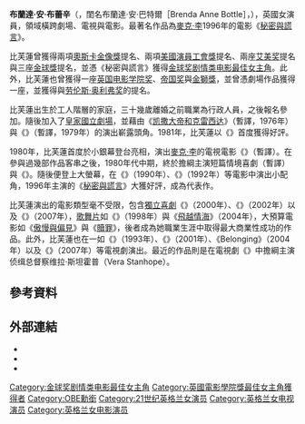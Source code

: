{{noteTA
|T=zh-hk:白蓮達·比芙蓮;zh-tw:布蘭達·布蕾辛;zh-cn:布兰达·布莱斯;
|G1=Show
|G2=Movie
|1=zh-hk:白蓮達;zh-tw:布蘭達;zh-cn:布兰达;
|2=zh-hk:比芙蓮;zh-tw:布蕾辛;zh-cn:布莱斯;
|3=zh:劳伦斯·奥利弗;zh-cn:劳伦斯·奥利维尔; zh-hk:羅蘭士·奧利花; zh-tw:勞倫斯·奧立佛;
}}
{{Infobox person
| name         = 白蓮達·比芙蓮<br><small>{{lang|en|Brenda Blethyn}}</small>
| image        = Brenda Blethyn at the 2014 Berlin Film Festival.jpg
| caption      = 比芙蓮出席2014年[[柏林國際影展|柏林國際影展]]
| imagesize    =
| occupation   = 女演員
| years_active = 1980年至今
| birth_date   = {{birth date and age|1946|02|20|df=yes}}
| birth_name   = Brenda Anne Bottle
| birth_place  = {{GBR}}[[英格兰|英格兰]][[肯特郡|肯特郡]][[拉姆斯盖特|拉姆斯盖特]]
| spouse       = {{marriage|亞倫·-{zh-tw:布雷辛;zh-cn:布莱斯;zh-hk:比福連;}-<!--Alan Blethyn-->|1964|1973|reason=divorced}}<br>{{marriage|迈克尔·麦修<!--Michael Mayhew-->|2010}}
}}
'''布蘭達·安·布蕾辛'''（{{lang-en|'''Brenda Anne Blethyn'''}}，閨名布蘭達·安·巴特爾［Brenda Anne Bottle］，{{bd|1946年|2月20日}}），英國女演員，領域橫跨劇場、電視與電影。最著名作品為[[麥克·李|麥克·李]]1996年的電影《[[秘密與謊言_(電影)|秘密與謊言]]》。

比芙蓮曾獲得兩項[[奧斯卡金像獎|奧斯卡金像獎]]提名、兩項[[美國演員工會獎|美國演員工會獎]]提名、兩座[[艾美奖|艾美奖]]提名與三座[[金球獎|金球獎]]提名，並憑《秘密與謊言》獲得[[金球奖剧情类电影最佳女主角|金球奖剧情类电影最佳女主角]]。此外，比芙蓮也曾獲得一座[[英国电影学院奖|英国电影学院奖]]、[[帝国奖|帝国奖]]與[[金獅獎|金獅獎]]，並曾憑劇場作品獲得一座{{tsl|en|Theatre World Award|戏剧世界奖}}，並獲得{{tsl|en|Critics' Circle Theatre Award|影評人圈劇場獎}}與[[劳伦斯·奥利弗奖|劳伦斯·奥利弗奖]]的提名。

比芙蓮出生於工人階層的家庭，三十幾歲離婚之前職業為行政人員，之後報名參加{{tsl|en|Guildford School of Acting|吉尔福德演艺学院}}。隨後加入了[[皇家國立劇場|皇家國立劇場]]，並藉由《[[凯撒大帝和克雷西达|凯撒大帝和克雷西达]]》（暫譯，1976年）與《{{tsl|en|The Mysteries|未解之谜}}》（暫譯，1979年）的演出嶄露頭角。1981年，比芙蓮以《{{tsl|en|Steaming (play)|Steaming}}》首度獲得好評。

1980年，比芙蓮首度於小銀幕登台亮相，演出[[麥克·李|麥克·李]]的電視電影《{{tsl|en|Grown-Ups|長大成人 (電視電影)|長大成人}}》（暫譯）。在參與過幾部作品客串之後，1980年代中期，終於擔綱主演短篇情境喜劇{{tsl|en|Chance in a Million|百萬分之一的機會}}（暫譯）與《{{tsl|en|The Labours of Erica}}》。隨後便登上大螢幕，在《{{tsl|en|The Witches (1990 film)|巫婆 (1990年電影)|巫婆}}》（1990年）、《{{tsl|en|A River Runs Through It (film)|大河戀}}》（1992年）等電影中演出小配角，1996年主演的{{tsl|en|dramedy|正喜剧}}《[[秘密與謊言_(電影)|秘密與謊言]]》大獲好評，成為代表作。

比芙蓮演出的電影類型毫不受限，包含[[獨立電影|獨立喜劇]]《{{tsl|en|Saving Grace (2000 film)|拯救格蕾絲}}》（2000年）、《{{tsl|en|Plots with a View|天堂有約}}》（2002年）以及《{{tsl|en|Clubland (2007 film)|德懷特一家}}》（2007年），[[歌舞片|歌舞片]]如《{{tsl|en|Little Voice (film)|啞巴歌手}}》（1998年）與《[[飛越情海|飛越情海]]》（2004年），大預算電影如《[[傲慢與偏見_(2005年電影)|傲慢與偏見]]》與《[[贖罪_(電影)|贖罪]]》，後者成為她職業生涯中取得最大商業性成功的作品。此外，比芙蓮也在一如《{{tsl|en|The Buddha of Suburbia (TV serial)|郊區佛陀}}》（1993年）、《{{tsl|en|Anne Frank: The Whole Story|安妮的日記 (電視影集)|安妮的日記}}》（2001年）、《Belonging》（2004年）以及《{{tsl|en|War and Peace (2007 miniseries)|戰爭與和平 (2007年迷你影集)|戰爭與和平}}》（2007年）等電視劇演出。最近的作品則是在電視劇《{{tsl|en|Vera (TV series)|Vera (影集)|Vera}}》中擔綱主演侦缉总督察维拉·斯坦霍普（Vera Stanhope）。

== 參考資料 ==
{{reflist}}

== 外部連結 ==
{{Commons category|Brenda Blethyn|Brenda Blethyn}}
{{wikiquote|Brenda Blethyn}}
* {{iMDb name|0000950}}
* {{iBDB name|113319}}
* {{allmovie name|6748}}
{{英國電影學院獎最佳女主角}}
{{坎城影展最佳女演員獎}}
{{金球奖剧情类电影最佳女主角}}
{{洛杉磯影評人協會獎最佳女主角}}
{{波士頓影評人協會獎最佳女主角}}
{{Authority control}}

{{DEFAULTSORT:Blethyn, Brenda}}

[[Category:金球奖剧情类电影最佳女主角|Category:金球奖剧情类电影最佳女主角]]
[[Category:英國電影學院獎最佳女主角獲得者|Category:英國電影學院獎最佳女主角獲得者]]
[[Category:OBE勳銜|Category:OBE勳銜]]
[[Category:21世纪英格兰女演员|Category:21世纪英格兰女演员]]
[[Category:英格兰女电视演员|Category:英格兰女电视演员]]
[[Category:英格兰女电影演员|Category:英格兰女电影演员]]